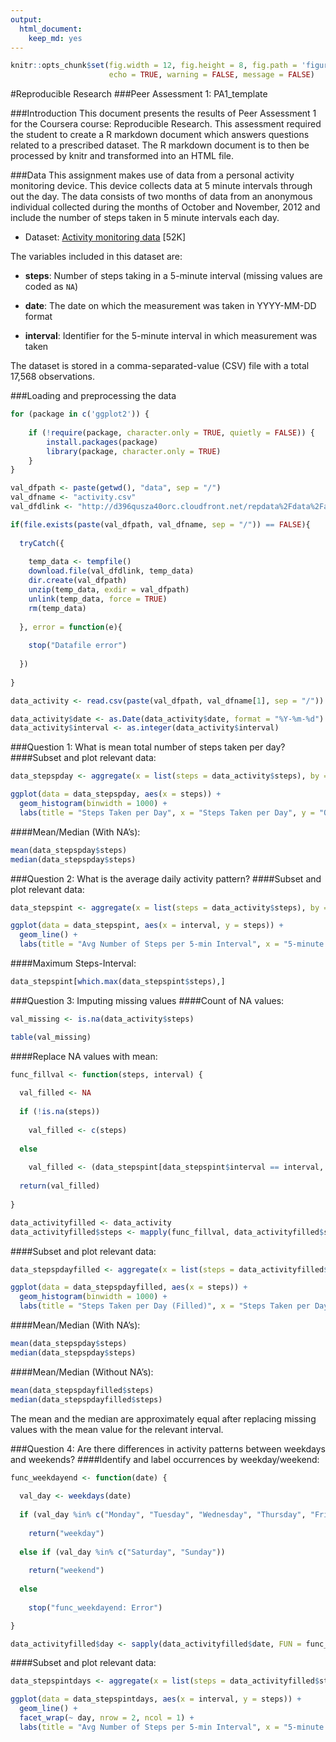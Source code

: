 ```yaml
---
output:
  html_document:
    keep_md: yes
---
```

```r
knitr::opts_chunk$set(fig.width = 12, fig.height = 8, fig.path = 'figure/',
                      echo = TRUE, warning = FALSE, message = FALSE)
```
#Reproducible Research
###Peer Assessment 1: PA1_template


###Introduction
This document presents the results of Peer Assessment 1 for the Coursera course: Reproducible Research. This assessment required the student to create a R markdown document which answers questions related to a prescribed dataset. The R markdown document is to then be processed by knitr and transformed into an HTML file.


###Data
This assignment makes use of data from a personal activity monitoring device. This device collects data at 5 minute intervals through out the day. The data consists of two months of data from an anonymous individual collected during the months of October and November, 2012 and include the number of steps taken in 5 minute intervals each day.

* Dataset: [Activity monitoring data](http://d396qusza40orc.cloudfront.net/repdata%2Fdata%2Factivity.zip) [52K]

The variables included in this dataset are:

* **steps**: Number of steps taking in a 5-minute interval (missing values are coded as `NA`)

* **date**: The date on which the measurement was taken in YYYY-MM-DD format

* **interval**: Identifier for the 5-minute interval in which measurement was taken

The dataset is stored in a comma-separated-value (CSV) file with a total 17,568 observations.


###Loading and preprocessing the data
```r
for (package in c('ggplot2')) {
 
    if (!require(package, character.only = TRUE, quietly = FALSE)) {
        install.packages(package)
        library(package, character.only = TRUE)
    }
}

val_dfpath <- paste(getwd(), "data", sep = "/")
val_dfname <- "activity.csv"
val_dfdlink <- "http://d396qusza40orc.cloudfront.net/repdata%2Fdata%2Factivity.zip"

if(file.exists(paste(val_dfpath, val_dfname, sep = "/")) == FALSE){
    
  tryCatch({
      
    temp_data <- tempfile()
    download.file(val_dfdlink, temp_data)
    dir.create(val_dfpath)
    unzip(temp_data, exdir = val_dfpath)
    unlink(temp_data, force = TRUE)
    rm(temp_data)
      
  }, error = function(e){
      
    stop("Datafile error")
      
  })
    
}

data_activity <- read.csv(paste(val_dfpath, val_dfname[1], sep = "/"))

data_activity$date <- as.Date(data_activity$date, format = "%Y-%m-%d")
data_activity$interval <- as.integer(data_activity$interval)
```


###Question 1: What is mean total number of steps taken per day?
####Subset and plot relevant data:
```r
data_stepspday <- aggregate(x = list(steps = data_activity$steps), by = list(interval = data_activity$date), FUN = sum, na.rm = TRUE)

ggplot(data = data_stepspday, aes(x = steps)) + 
  geom_histogram(binwidth = 1000) + 
  labs(title = "Steps Taken per Day", x = "Steps Taken per Day", y = "Occurrences (Count)")
```

####Mean/Median (With NA's):
```r
mean(data_stepspday$steps)
median(data_stepspday$steps)
```


###Question 2: What is the average daily activity pattern?
####Subset and plot relevant data:
```r
data_stepspint <- aggregate(x = list(steps = data_activity$steps), by = list(interval = data_activity$interval), FUN = mean, na.rm = TRUE)

ggplot(data = data_stepspint, aes(x = interval, y = steps)) +
  geom_line() +
  labs(title = "Avg Number of Steps per 5-min Interval", x = "5-minute Interval", y = "Avg Number of Steps")
```

####Maximum Steps-Interval:
```r
data_stepspint[which.max(data_stepspint$steps),]
```


###Question 3: Imputing missing values
####Count of NA values:
```r
val_missing <- is.na(data_activity$steps)

table(val_missing)
```

####Replace NA values with mean:
```r
func_fillval <- function(steps, interval) {
  
  val_filled <- NA
  
  if (!is.na(steps))
    
    val_filled <- c(steps)
  
  else
    
    val_filled <- (data_stepspint[data_stepspint$interval == interval, "steps"])
  
  return(val_filled)
  
}

data_activityfilled <- data_activity
data_activityfilled$steps <- mapply(func_fillval, data_activityfilled$steps, data_activityfilled$interval)
```

####Subset and plot relevant data:
```r
data_stepspdayfilled <- aggregate(x = list(steps = data_activityfilled$steps), by = list(interval = data_activityfilled$date), FUN = sum, na.rm = TRUE)

ggplot(data = data_stepspdayfilled, aes(x = steps)) + 
  geom_histogram(binwidth = 1000) + 
  labs(title = "Steps Taken per Day (Filled)", x = "Steps Taken per Day", y = "Occurrences (Count)")
```

####Mean/Median (With NA's):
```r
mean(data_stepspday$steps)
median(data_stepspday$steps)
```

####Mean/Median (Without NA's):
```r
mean(data_stepspdayfilled$steps)
median(data_stepspdayfilled$steps)
```

The mean and the median are approximately equal after replacing missing values with the mean value for the relevant interval.


###Question 4: Are there differences in activity patterns between weekdays and weekends?
####Identify and label occurrences by weekday/weekend:
```r
func_weekdayend <- function(date) {
  
  val_day <- weekdays(date)
  
  if (val_day %in% c("Monday", "Tuesday", "Wednesday", "Thursday", "Friday"))
    
    return("weekday")
  
  else if (val_day %in% c("Saturday", "Sunday"))
    
    return("weekend")
  
  else
    
    stop("func_weekdayend: Error")

}

data_activityfilled$day <- sapply(data_activityfilled$date, FUN = func_weekdayend)
```

####Subset and plot relevant data:
```r
data_stepspintdays <- aggregate(x = list(steps = data_activityfilled$steps), by = list(interval = data_activityfilled$interval, day = data_activityfilled$day), FUN = mean, na.rm = TRUE)

ggplot(data = data_stepspintdays, aes(x = interval, y = steps)) +
  geom_line() +
  facet_wrap(~ day, nrow = 2, ncol = 1) +
  labs(title = "Avg Number of Steps per 5-min Interval", x = "5-minute Interval", y = "Avg Number of Steps")
```